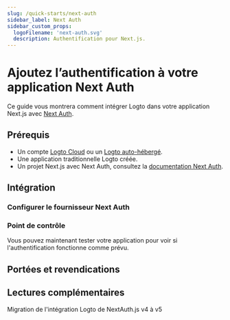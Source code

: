 ```yaml
---
slug: /quick-starts/next-auth
sidebar_label: Next Auth
sidebar_custom_props:
  logoFilename: 'next-auth.svg'
  description: Authentification pour Next.js.
---
```




# Ajoutez l’authentification à votre application Next Auth

Ce guide vous montrera comment intégrer Logto dans votre application Next.js avec [Next Auth](https://next-auth.js.org/).

<GuideTip />

## Prérequis

- Un compte [Logto Cloud](https://cloud.logto.io) ou un [Logto auto-hébergé](/introduction/set-up-logto-oss).
- Une application traditionnelle Logto créée.
- Un projet Next.js avec Next Auth, consultez la [documentation Next Auth](https://next-auth.js.org/getting-started/introduction).

## Intégration

### Configurer le fournisseur Next Auth

<ConfigProvider />

### Point de contrôle

Vous pouvez maintenant tester votre application pour voir si l'authentification fonctionne comme prévu.

## Portées et revendications

<ScopesAndClaims />

## Lectures complémentaires

<FurtherReadings />

<Url href="https://blog.logto.io/next-auth-v5">
  Migration de l'intégration Logto de NextAuth.js v4 à v5
</Url>
